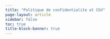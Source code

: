```yaml
---
title: "Politique de confidentialite et CGV"
page-layout: article
sidebar: false
toc: true
title-block-banner: true
---
```

